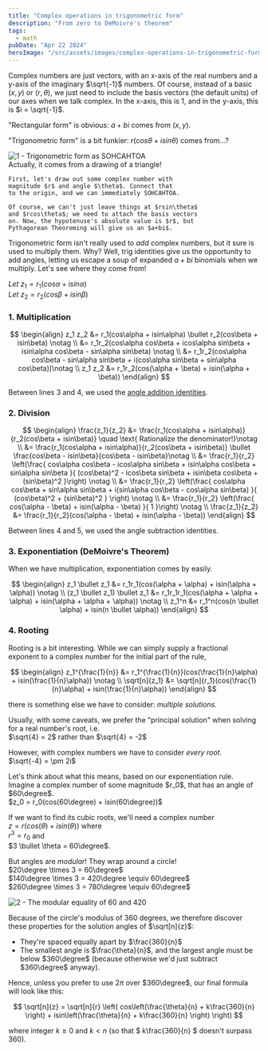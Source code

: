 ```yaml
---
title: "Complex operations in trigonometric form"
description: "From zero to DeMoivre's theorem"
tags:
  - math
pubDate: "Apr 22 2024"
heroImage: "/src/assets/images/complex-operations-in-trigonometric-form.jpg"
---
```



Complex numbers are just vectors, with an x-axis of the
real numbers and a y-axis of the imaginary $\sqrt{-1}$
numbers. Of course, instead of a basic $(x,y)$ or $(r, \theta)$,
we just need to include the basis vectors (the default units)
of our axes when we talk complex. In the x-axis, this is $1$, and in the
y-axis, this is $i = \sqrt{-1}$.

"Rectangular form" is obvious: $a+bi$ comes from $(x,y)$.

"Trigonometric form" is a bit funkier: $r(cos\theta + isin\theta)$ comes from...?

<div class="grid grid-cols-2 gap-4">
  <Img src="/src/assets/images/complex-operations-in-trigonometric-form-01.svg" alt="1 - Trigonometric form as SOHCAHTOA" class="mx-auto" loading="lazy"/>
  <div>
    Actually, it comes from a drawing of a triangle!

    First, let's draw out some complex number with
    magnitude $r$ and angle $\theta$. Connect that
    to the origin, and we can immediately SOHCAHTOA.

    Of course, we can't just leave things at $rsin\theta$
    and $rcos\theta$; we need to attach the basis vectors
    on. Now, the hypotenuse's absolute value is $r$, but
    Pythagorean Theoreming will give us an $a+bi$.

  </div>
</div>

Trigonometric form isn't really used to _add_ complex
numbers, but it sure is used to multiply them. Why?
Well, trig identities give us the opportunity to
add angles, letting us escape a soup of expanded $a+bi$
binomials when we multiply. Let's see where they come from!

$Let\ z_1 = r_1(cos\alpha+isin\alpha)$  
$Let\ z_2 = r_2(cos\beta+isin\beta)$

### 1. Multiplication

<div class="text-xs sm:text-sm">

$$
\begin{align}
z_1 z_2 &= r_1(cos\alpha + isin\alpha) \bullet r_2(cos\beta + isin\beta) \notag \\
  &= r_1r_2(cos\alpha cos\beta + icos\alpha sin\beta + isin\alpha cos\beta - sin\alpha sin\beta) \notag \\
  &= r_1r_2(cos\alpha cos\beta - sin\alpha sin\beta + i(cos\alpha sin\beta + sin\alpha cos\beta))\notag \\
z_1 z_2 &= r_1r_2(cos(\alpha + \beta) + isin(\alpha + \beta))
\end{align}
$$

</div>

Between lines 3 and 4, we used the [angle addition identities](/blog/angle-arithmetic-formulas).

### 2. Division

<div class="text-xs sm:text-sm">

$$
\begin{align}
\frac{z_1}{z_2} &= \frac{r_1(cos\alpha + isin\alpha)}{r_2(cos\beta + isin\beta)} \quad \text{ Rationalize the denominator!}\notag \\
  &= \frac{r_1(cos\alpha + isin\alpha)}{r_2(cos\beta + isin\beta)} \bullet \frac{cos\beta - isin\beta}{cos\beta - isin\beta}\notag \\
  &= \frac{r_1}{r_2} \left(\frac{
    cos\alpha cos\beta - icos\alpha sin\beta + isin\alpha cos\beta + sin\alpha sin\beta
  }{
    (cos\beta)^2 - icos\beta sin\beta + isin\beta cos\beta + (sin\beta)^2
  }\right) \notag \\
  &= \frac{r_1}{r_2} \left(\frac{
    cos\alpha cos\beta + sin\alpha sin\beta + i(sin\alpha cos\beta - cos\alpha sin\beta)
  }{
    (cos\beta)^2 + (sin\beta)^2
  } \right) \notag \\
  &= \frac{r_1}{r_2} \left(\frac{
    cos(\alpha - \beta) + isin(\alpha - \beta)
  }{
    1
  }\right) \notag \\
\frac{z_1}{z_2} &= \frac{r_1}{r_2}(cos(\alpha - \beta) + isin(\alpha - \beta))
\end{align}
$$

</div>

Between lines 4 and 5, we used the angle subtraction identities.

### 3. Exponentiation (DeMoivre's Theorem)

When we have multiplication, exponentiation comes by easily.

<div class="text-xs sm:text-sm">

$$
\begin{align}
z_1 \bullet z_1 &= r_1r_1(cos(\alpha + \alpha) + isin(\alpha + \alpha)) \notag \\
(z_1 \bullet z_1) \bullet z_1 &= r_1r_1r_1(cos(\alpha + \alpha + \alpha) + isin(\alpha + \alpha + \alpha)) \notag \\
z_1^n &= r_1^n(cos(n \bullet \alpha) + isin(n \bullet \alpha))
\end{align}
$$

</div>

### 4. Rooting

Rooting is a bit interesting. While we can simply supply a fractional
exponent to a complex number for the initial part of the rule,

$$
\begin{align}
z_1^{\frac{1}{n}} &= r_1^{\frac{1}{n}}(cos(\frac{1}{n}\alpha) + isin(\frac{1}{n}\alpha)) \notag \\
\sqrt[n]{z_1} &= \sqrt[n]{r_1}(cos(\frac{1}{n}\alpha) + isin(\frac{1}{n}\alpha))
\end{align}
$$

there is something else we have to consider: _multiple solutions._

Usually, with some caveats, we prefer the "principal solution"
when solving for a real number's root, i.e. <br />
$\sqrt{4} = 2$ rather than $\sqrt{4} = -2$

However, with complex numbers we have to consider _every root_. <br />
$\sqrt{-4} = \pm 2i$

<div class="grid grid-cols-2 gap-4">
  <div>
  Let's think about what this means, based on our exponentiation rule. Imagine
  a complex number of some magnitude $r_0$, that has an angle of $60\degree$. <br />
  $z_0 = r_0(cos(60\degree) + isin(60\degree))$

If we want to find its cubic roots, we'll need a complex number <br />
$z = r(cos(\theta) + isin(\theta))$ where <br />
$r^3 = r_0$ and <br />
$3 \bullet \theta = 60\degree$.

But angles are _modular_! They wrap around a circle! <br />
$20\degree \times 3 = 60\degree$ <br />
$140\degree \times 3 = 420\degree \equiv 60\degree$ <br />
$260\degree \times 3 = 780\degree \equiv 60\degree$ <br />

  </div>
  <Img src="/src/assets/images/complex-operations-in-trigonometric-form-02.svg" alt="2 - The modular equality of 60 and 420" class="mx-auto" loading="lazy"/>
</div>

Because of the circle's modulus of 360 degrees, we therefore
discover these properties for the solution angles of $\sqrt[n]{z}$:

- They're spaced equally apart by $\frac{360}{n}$
- The smallest angle is $\frac{\theta}{n}$, and the largest angle must be below $360\degree$
  (because otherwise we'd just subtract $360\degree$ anyway).

Hence, unless you prefer to use $2\pi$ over $360\degree$, our
final formula will look like this:

$$
\sqrt[n]{z} = \sqrt[n]{r} \left(
cos\left(\frac{\theta}{n} + k\frac{360}{n} \right) +
isin\left(\frac{\theta}{n} + k\frac{360}{n} \right)
\right)
$$

where integer
$k \geq 0$
and
$k < n$
(so that $ k\frac{360}{n} $ doesn't surpass 360).
